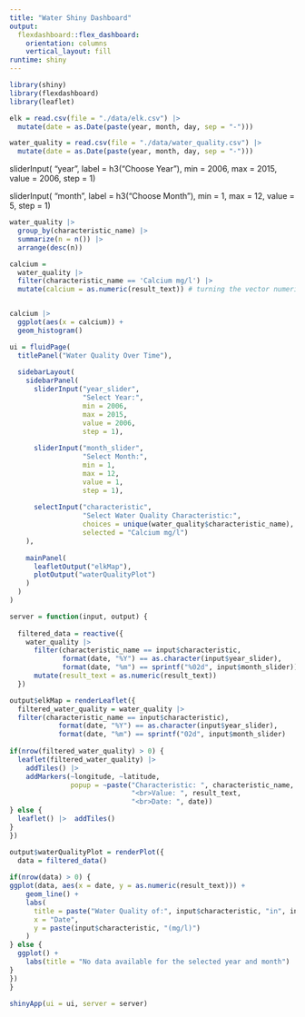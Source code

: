 ```yaml
---
title: "Water Shiny Dashboard"
output: 
  flexdashboard::flex_dashboard:
    orientation: columns
    vertical_layout: fill
runtime: shiny
---
```


```r
library(shiny)
library(flexdashboard)
library(leaflet)
```

```r
elk = read.csv(file = "./data/elk.csv") |> 
  mutate(date = as.Date(paste(year, month, day, sep = "-")))

water_quality = read.csv(file = "./data/water_quality.csv") |> 
  mutate(date = as.Date(paste(year, month, day, sep = "-")))
```


sliderInput(
  "year", 
  label = h3("Choose Year"), 
  min = 2006,
  max = 2015,
  value = 2006,
  step = 1)

sliderInput(
  "month", 
  label = h3("Choose Month"), 
  min = 1,
  max = 12,
  value = 5,
  step = 1)



```r
water_quality |> 
  group_by(characteristic_name) |> 
  summarize(n = n()) |> 
  arrange(desc(n))
```

```r
calcium = 
  water_quality |> 
  filter(characteristic_name == 'Calcium mg/l') |> 
  mutate(calcium = as.numeric(result_text)) # turning the vector numeric


calcium |>    
  ggplot(aes(x = calcium)) + 
  geom_histogram()
```


```r
ui = fluidPage(
  titlePanel("Water Quality Over Time"),
  
  sidebarLayout(
    sidebarPanel(
      sliderInput("year_slider",
                  "Select Year:",
                  min = 2006,
                  max = 2015,
                  value = 2006,
                  step = 1),
                  
      sliderInput("month_slider",
                  "Select Month:",
                  min = 1,
                  max = 12,
                  value = 1,
                  step = 1),
      
      selectInput("characteristic", 
                  "Select Water Quality Characteristic:", 
                  choices = unique(water_quality$characteristic_name),
                  selected = "Calcium mg/l")
    ),
    
    mainPanel(
      leafletOutput("elkMap"),
      plotOutput("waterQualityPlot")
    )
  )
)
```

```r
server = function(input, output) {
  
  filtered_data = reactive({
    water_quality |> 
      filter(characteristic_name == input$characteristic,
             format(date, "%Y") == as.character(input$year_slider),
             format(date, "%m") == sprintf("%02d", input$month_slider)) |> 
      mutate(result_text = as.numeric(result_text))
  })

output$elkMap = renderLeaflet({
  filtered_water_quality = water_quality |> 
  filter(characteristic_name == input$characteristic),
            format(date, "%Y") == as.character(input$year_slider), 
            format(date, "%m") == sprintf("02d", input$month_slider)
 
if(nrow(filtered_water_quality) > 0) {
  leaflet(filtered_water_quality) |> 
    addTiles() |> 
    addMarkers(~longitude, ~latitude, 
               popup = ~paste("Characteristic: ", characteristic_name, 
                              "<br>Value: ", result_text,
                              "<br>Date: ", date))
} else {
  leaflet() |>  addTiles()
}
})

output$waterQualityPlot = renderPlot({
  data = filtered_data()
  
if(nrow(data) > 0) {
ggplot(data, aes(x = date, y = as.numeric(result_text))) +
    geom_line() +
    labs(
      title = paste("Water Quality of:", input$characteristic, "in", input$month_slider, input$year_slider),
      x = "Date",
      y = paste(input$characteristic, "(mg/l)")
    )
} else {
  ggplot() +
    labs(title = "No data available for the selected year and month")
}  
})
}
```


```r
shinyApp(ui = ui, server = server)
```
